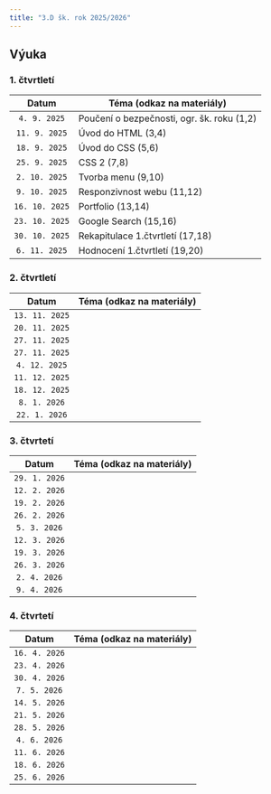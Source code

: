 ```yaml
---
title: "3.D šk. rok 2025/2026"
---
```


## Výuka

### 1. čtvrtletí

  Datum       | Téma (odkaz na materiály) 
:------------:|---------------------------
  `4. 9. 2025`|Poučení o bezpečnosti, ogr. šk. roku (1,2)
 `11. 9. 2025`|Úvod do HTML (3,4)
 `18. 9. 2025`|Úvod do CSS (5,6)
 `25. 9. 2025`|CSS 2 (7,8)
 `2. 10. 2025`|Tvorba menu (9,10)
 `9. 10. 2025`|Responzivnost webu (11,12)
`16. 10. 2025`|Portfolio (13,14)
`23. 10. 2025`|Google Search (15,16)
`30. 10. 2025`|Rekapitulace 1.čtvrtletí (17,18)
 `6. 11. 2025`|Hodnocení 1.čtvrtletí (19,20)

### 2. čtvrtletí

  Datum       | Téma (odkaz na materiály) 
:------------:|---------------------------
`13. 11. 2025`|
`20. 11. 2025`|
`27. 11. 2025`|
`27. 11. 2025`|
 `4. 12. 2025`|
`11. 12. 2025`|
`18. 12. 2025`|
  `8. 1. 2026`|
 `22. 1. 2026`|

### 3. čtvrtetí

  Datum       | Téma (odkaz na materiály) 
:------------:|---------------------------
`29. 1. 2026` |
`12. 2. 2026` |
`19. 2. 2026` |
`26. 2. 2026` |
 `5. 3. 2026` |
`12. 3. 2026` |
`19. 3. 2026` |
`26. 3. 2026` |
 `2. 4. 2026` |
 `9. 4. 2026` |

### 4. čtvrtetí

  Datum       | Téma (odkaz na materiály) 
:------------:|---------------------------
`16. 4. 2026` |
`23. 4. 2026` |
`30. 4. 2026` |
 `7. 5. 2026` |
`14. 5. 2026` |
`21. 5. 2026` |
`28. 5. 2026` |
 `4. 6. 2026` |
`11. 6. 2026` |
`18. 6. 2026` |
`25. 6. 2026` |

